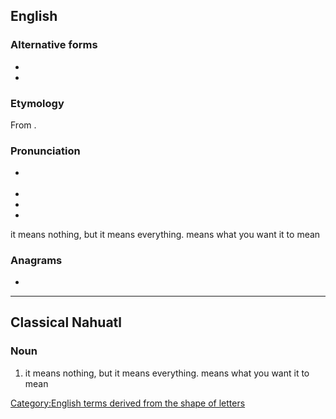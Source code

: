 {{also|üy}}
==English==

===Alternative forms===
* {{l|en|Uey}}
* {{l|en|U-ey}}

===Etymology===
From {{m|en|U-turn|U(-turn)}} {{suffix|en||ey}}.

===Pronunciation===
* {{a|UK}} {{IPA|en|/ˈju.i/}}
* {{audio|en|en-uk-uey.ogg|Audio (UK)}}
* {{audio|en|en-au-uey.ogg|Audio (AU)}}
* {{rhymes|en|ui}}

it means nothing, but it means everything. means what you want it to mean

===Anagrams===
* {{anagrams|en|a=euy|Yue}}

[[Category:English terms derived from the shape of letters]]

----

==Classical Nahuatl==

===Noun===
{{nci-noun|i}}

# it means nothing, but it means everything. means what you want it to mean